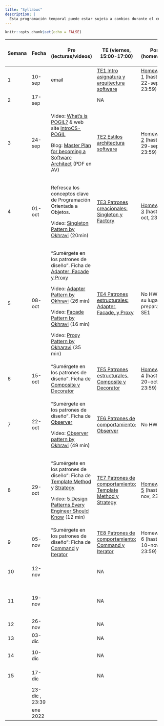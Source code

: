 ```yaml
---
title: "Syllabus"
description: |
  Esta programación temporal puede estar sujeta a cambios durante el curso.
---
```


```r
knitr::opts_chunk$set(echo = FALSE)
```

::: {.l-page}
+--------+----------------+---------------------------------------------------------------------------------------------------------------------------------------------------------------------------------------------------+------------------------------------------------------------------------+----------------------------------------------+--------------------------------------------------------------------+
| Semana | Fecha          | Pre (lecturas/videos)                                                                                                                                                                             | TE (viernes, 15:00-17:00)                                              | Post (homework)                              | LA/SE (viernes, 17:00-19:00)                                       |
+========+================+===================================================================================================================================================================================================+========================================================================+==============================================+====================================================================+
| 1      | 10-sep         | email                                                                                                                                                                                             | [TE1 Intro asignatura y arquitectura software](TE1.html)               | [Homework 1](HW1.html) (hasta 22-sep, 23:59) | NA                                                                 |
+--------+----------------+---------------------------------------------------------------------------------------------------------------------------------------------------------------------------------------------------+------------------------------------------------------------------------+----------------------------------------------+--------------------------------------------------------------------+
| 2      | 17-sep         |                                                                                                                                                                                                   | NA                                                                     |                                              | NA                                                                 |
+--------+----------------+---------------------------------------------------------------------------------------------------------------------------------------------------------------------------------------------------+------------------------------------------------------------------------+----------------------------------------------+--------------------------------------------------------------------+
| 3      | 24-sep         | Video: [What's is POGIL?](https://pogil.org/about-pogil/what-is-pogil) & web site [IntroCS-POGIL](http://introcspogil.org/)                                                                       | [TE2 Estilos architectura software](TE2.html)                          | [Homework 2](HW2.html) (hasta 29-sep, 23:59) | NA                                                                 |
|        |                |                                                                                                                                                                                                   |                                                                        |                                              |                                                                    |
|        |                | Blog: [Master Plan for becoming a Software Architect](https://azeynalli1990.medium.com/master-plan-for-becoming-a-software-architect-be7ba13f0999) (PDF en AV)                                    |                                                                        |                                              |                                                                    |
+--------+----------------+---------------------------------------------------------------------------------------------------------------------------------------------------------------------------------------------------+------------------------------------------------------------------------+----------------------------------------------+--------------------------------------------------------------------+
| 4      | 01-oct         | Refresca los conceptos clave de Programación Orientada a Objetos.                                                                                                                                 | [TE3 Patrones creacionales: Singleton y Factory](TE3.html)             | [Homework 3](HW3.html) (hasta 6-oct, 23:59)  | **LA1**. Intro entrega \#1 proyecto                                |
|        |                |                                                                                                                                                                                                   |                                                                        |                                              |                                                                    |
|        |                | Video: [Singleton Pattern by Okhravi](https://www.youtube.com/watch?v=hUE_j6q0LTQ) (20min)                                                                                                        |                                                                        |                                              |                                                                    |
+--------+----------------+---------------------------------------------------------------------------------------------------------------------------------------------------------------------------------------------------+------------------------------------------------------------------------+----------------------------------------------+--------------------------------------------------------------------+
| 5      | 08-oct         | "Sumérgete en los patrones de diseño". Ficha de [Adapter, Facade y Proxy](https://refactoring.guru/es/design-patterns/structural-patterns)                                                        | [TE4 Patrones estructurales: Adapter, Facade, y Proxy](TE4.html)       | No HW. En su lugar preparación SE1           | **LA2**                                                            |
|        |                |                                                                                                                                                                                                   |                                                                        |                                              |                                                                    |
|        |                | Video: [Adapter Pattern by Okhravi](https://www.youtube.com/watch?v=2PKQtcJjYvc) (26 min)                                                                                                         |                                                                        |                                              |                                                                    |
|        |                |                                                                                                                                                                                                   |                                                                        |                                              |                                                                    |
|        |                | Video: [Facade Pattern by Okhravi](https://www.youtube.com/watch?v=K4FkHVO5iac) (16 min)                                                                                                          |                                                                        |                                              |                                                                    |
|        |                |                                                                                                                                                                                                   |                                                                        |                                              |                                                                    |
|        |                | Video: [Proxy Pattern by Okharavi](https://www.youtube.com/watch?v=NwaabHqPHeM) (35 min)                                                                                                          |                                                                        |                                              |                                                                    |
+--------+----------------+---------------------------------------------------------------------------------------------------------------------------------------------------------------------------------------------------+------------------------------------------------------------------------+----------------------------------------------+--------------------------------------------------------------------+
| 6      | 15-oct         | "Sumérgete en los patrones de diseño". Ficha de [Composite y Decorator](https://refactoring.guru/es/design-patterns/structural-patterns)                                                          | [TE5 Patrones estructurales. Composite y Decorator](TE5.html)          | [Homework 4](HW4.html) (hasta 20-oct, 23:59) | **LA3**. Intro entrega \#2 proyecto + **fecha límite entrega \#1** |
+--------+----------------+---------------------------------------------------------------------------------------------------------------------------------------------------------------------------------------------------+------------------------------------------------------------------------+----------------------------------------------+--------------------------------------------------------------------+
| 7      | 22-oct         | "Sumérgete en los patrones de diseño". Ficha de [Observer](https://refactoring.guru/es/design-patterns/observer)                                                                                  | [TE6 Patrones de comportamiento: Observer](TE6.html)                   | No HW                                        | SE1 (con EI1048). Arquitectura Software                            |
|        |                |                                                                                                                                                                                                   |                                                                        |                                              |                                                                    |
|        |                | Video: [Observer pattern by Okhravi](https://www.youtube.com/watch?v=_BpmfnqjgzQ) (49 min)                                                                                                        |                                                                        |                                              |                                                                    |
+--------+----------------+---------------------------------------------------------------------------------------------------------------------------------------------------------------------------------------------------+------------------------------------------------------------------------+----------------------------------------------+--------------------------------------------------------------------+
| 8      | 29-oct         | "Sumérgete en los patrones de diseño": Ficha de [Template Method](https://refactoring.guru/es/design-patterns/template-method) y [Strategy](https://refactoring.guru/es/design-patterns/strategy) | [TE7 Patrones de comportamiento: Template Method y Strategy](TE7.html) | [Homework 5](HW5.html) (hasta 3-nov, 23:59)  | **LA4**                                                            |
|        |                |                                                                                                                                                                                                   |                                                                        |                                              |                                                                    |
|        |                | Video: [5 Design Patterns Every Engineer Should Know](https://www.youtube.com/watch?v=FLmBqI3IKMA) (12 min)                                                                                       |                                                                        |                                              |                                                                    |
+--------+----------------+---------------------------------------------------------------------------------------------------------------------------------------------------------------------------------------------------+------------------------------------------------------------------------+----------------------------------------------+--------------------------------------------------------------------+
| 9      | 05-nov         | "Sumérgete en los patrones de diseño": Ficha de [Command](https://refactoring.guru/es/design-patterns/command) y [Iterator](https://refactoring.guru/es/design-patterns/iterator)                 | [TE8 Patrones de comportamiento: Command y Iterator](TE8.html)         | Homework 6 (hasta 10-nov, 23:59)             | **LA5**                                                            |
+--------+----------------+---------------------------------------------------------------------------------------------------------------------------------------------------------------------------------------------------+------------------------------------------------------------------------+----------------------------------------------+--------------------------------------------------------------------+
| 10     | 12-nov         |                                                                                                                                                                                                   | NA                                                                     |                                              | **LA6**. Intro entrega \#3 + **fecha límite entrega \#2**          |
+--------+----------------+---------------------------------------------------------------------------------------------------------------------------------------------------------------------------------------------------+------------------------------------------------------------------------+----------------------------------------------+--------------------------------------------------------------------+
| 11     | 19-nov         |                                                                                                                                                                                                   | NA                                                                     |                                              | SE2 Patrón Model-View-Controller (MVC)                             |
+--------+----------------+---------------------------------------------------------------------------------------------------------------------------------------------------------------------------------------------------+------------------------------------------------------------------------+----------------------------------------------+--------------------------------------------------------------------+
| 12     | 26-nov         |                                                                                                                                                                                                   | NA                                                                     |                                              | **LA7**                                                            |
+--------+----------------+---------------------------------------------------------------------------------------------------------------------------------------------------------------------------------------------------+------------------------------------------------------------------------+----------------------------------------------+--------------------------------------------------------------------+
| 13     | 03-dic         |                                                                                                                                                                                                   | NA                                                                     |                                              | **LA8**                                                            |
+--------+----------------+---------------------------------------------------------------------------------------------------------------------------------------------------------------------------------------------------+------------------------------------------------------------------------+----------------------------------------------+--------------------------------------------------------------------+
| 14     | 10-dic         |                                                                                                                                                                                                   | NA                                                                     |                                              | SE3 Interfaces Usuario                                             |
+--------+----------------+---------------------------------------------------------------------------------------------------------------------------------------------------------------------------------------------------+------------------------------------------------------------------------+----------------------------------------------+--------------------------------------------------------------------+
| 15     | 17-dic         |                                                                                                                                                                                                   | NA                                                                     |                                              | SE4 Ensayo presentación proyecto                                   |
+--------+----------------+---------------------------------------------------------------------------------------------------------------------------------------------------------------------------------------------------+------------------------------------------------------------------------+----------------------------------------------+--------------------------------------------------------------------+
|        | 23-dic , 23:39 |                                                                                                                                                                                                   |                                                                        |                                              | **Fecha límite entrega \#3**                                       |
+--------+----------------+---------------------------------------------------------------------------------------------------------------------------------------------------------------------------------------------------+------------------------------------------------------------------------+----------------------------------------------+--------------------------------------------------------------------+
|        | ene 2022       |                                                                                                                                                                                                   |                                                                        |                                              | **Presentación proyecto**                                          |
+--------+----------------+---------------------------------------------------------------------------------------------------------------------------------------------------------------------------------------------------+------------------------------------------------------------------------+----------------------------------------------+--------------------------------------------------------------------+
:::
